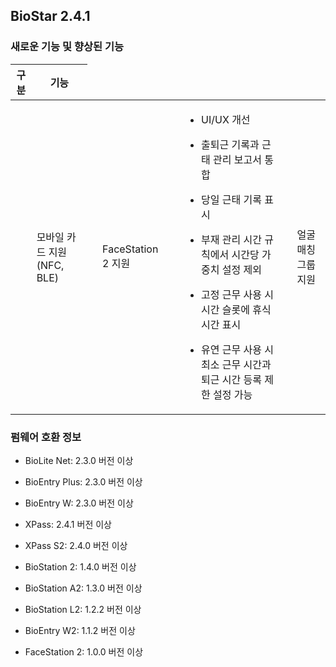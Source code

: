 ## BioStar 2.4.1

### 새로운 기능 및 향상된 기능

<Table className='col2-2-8'>
<Thead>

<Th>구분</Th>

<Th>기능</Th>

</Thead>
<Tbody>
<Row>

<Td><Cmd sid='common.general' /></Td>

<Td>

모바일 카드 지원(NFC, BLE)

</Td>
</Row>
<Row>

<Td><Cmd sid='common.gnb.device' /></Td>

<Td>

FaceStation 2 지원

</Td>
</Row>
<Row>

<Td><Cmd sid='common.gnb.time_attendance' /></Td>

<Td>

* UI/UX 개선

* 출퇴근 기록과 근태 관리 보고서 통합

* 당일 근태 기록 표시

* 부재 관리 시간 규칙에서 시간당 가중치 설정 제외

* 고정 근무 사용 시 시간 슬롯에 휴식 시간 표시

* 유연 근무 사용 시 최소 근무 시간과 퇴근 시간 등록 제한 설정 가능

</Td>
</Row>
<Row>

<Td><Cmd sid='common.setting' /></Td>

<Td>

얼굴 매칭 그룹 지원

</Td>
</Row>
</Tbody>
</Table>

### 펌웨어 호환 정보

* BioLite Net: 2.3.0 버전 이상

* BioEntry Plus: 2.3.0 버전 이상

* BioEntry W: 2.3.0 버전 이상

* XPass: 2.4.1 버전 이상

* XPass S2: 2.4.0 버전 이상

* BioStation 2: 1.4.0 버전 이상

* BioStation A2: 1.3.0 버전 이상

* BioStation L2: 1.2.2 버전 이상

* BioEntry W2: 1.1.2 버전 이상

* FaceStation 2: 1.0.0 버전 이상